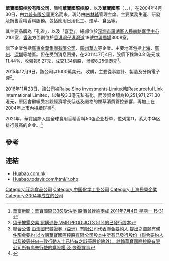 '''華寶國際控股有限公司'''，簡稱'''華寶國際控股'''，以及'''華寶國際'''（'''{{lang-en|Huabao International Holdings Limited}}'''，{{hkex|0336}}、{{otcbb|HUIHY}}），在2004年4月30日，由[[力普有限公司|力普有限公司]]更名而來，現時由[[朱林瑤|朱林瑤]]管理主席。主要業務生產、研發及銷售香精香料服務。包括應用日用化工、煙草、食品等。

其主要品牌為「孔雀」，以及「喜登」。總部位於[[深圳市|深圳市]][[羅湖區|羅湖區]][[人民南路|人民南路]][[嘉里中心|嘉里中心]]2101室，[[香港|香港]]方面則位於[[香港|香港]][[灣仔|灣仔]][[港灣道|港灣道]]18號[[中環廣場|中環廣場]]3008室。

旗下企業包括[[廣東金葉集團有限公司|廣東金葉集團有限公司]]、[[廣州華方|廣州華方]]等企業。主要地區包括[[上海|上海]]、[[廣州|廣州]]、[[深圳|深圳]]等地區。但在受到消息困擾，在2011年7月4日，股價下挫跌0.81港元或11.44%，收盤報6.27元，成交1.34億股，涉資8.25億港元<ref>[http://hk.biz.yahoo.com/110704/357/47uei.html 華富新聞：華寶國際(336)受沽壓 股價曾挫逾兩成 2011年7月4日 星期一 15:31] {{webarchive|url=https://web.archive.org/web/20110801042632/http://hk.biz.yahoo.com/110704/357/47uei.html |date=2011年8月1日 }}</ref>。

2015年12月9日，該公司以1000萬美元，收購{{link-en|VMR Products|VMR Products|}}，主要從事設計、製造及分銷電子煙<ref>[http://www.hkexnews.hk/listedco/listconews/sehk/2015/1210/LTN20151210032_C.pdf 須予披露交易 認購通告 VMR PRODUCTS 51%的已發行股本]</ref>。

2016年11月23日，該公司被Raise Sino Investments Limited和Resourceful Link International Limited，以每股3.3港元私有化，而涉資金額為10,251,971,271.30港元，原因會繼續受宏觀經濟增長低迷及嚴格的煙草消費管控影響，再加上在2004年上市內持續徘徊<ref>[http://www.hkexnews.hk/listedco/listconews/SEHK/2016/1124/LTN20161124014_C.pdf 聯合公告 由法國巴黎證券（亞洲）有限公司代表聯合要約人 提出之自願有條件現金要約 以收購華寶國際控股有限公司股本中所有已發行股份（聯合要約人以及彼等任何一致行動人士已持有之該等股份除外），註銷華寶國際控股有限公司所有尚未行使的購股權 及 恢復買賣]</ref>。

2021年，華寶國際入围全球食用香精香料50强企业榜单，位列第11，系大中华区排行最高的企业。<ref>{{Cite web|author=Rice Fu|date=2021-04-06|title=2021年全球食用香精香料50强| |url=https://www.foodtalks.cn/news/foodnews/top_100/5595|access-date=2022-02-13|website=FoodTalks}}</ref>

==參考==
{{REFLIST}}

==連結==
*[http://www.huabao.com.hk Huabao.com.hk]
*[https://web.archive.org/web/20111216202009/http://huabao.todayir.com/html/ir.php Huabao.todayir.com/html/ir.php]

[[Category:深圳食品公司|Category:深圳食品公司]]
[[Category:中国化学工业公司|Category:中国化学工业公司]]
[[Category:上海民營企業|Category:上海民營企業]]
[[Category:2004年成立的公司|Category:2004年成立的公司]]